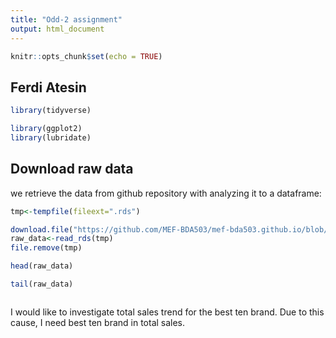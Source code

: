 ```yaml
---
title: "Odd-2 assignment"
output: html_document
---
```




```r
knitr::opts_chunk$set(echo = TRUE)
```

## Ferdi Atesin   



```r
library(tidyverse)
```

```r
library(ggplot2)
library(lubridate)
```

## Download raw data 

we retrieve the data from github repository with analyzing it to a dataframe:

```r
tmp<-tempfile(fileext=".rds")

download.file("https://github.com/MEF-BDA503/mef-bda503.github.io/blob/master/files/car_data_aggregate.rds?raw=true",destfile=tmp,mode = 'wb')
raw_data<-read_rds(tmp)
file.remove(tmp)
```

```r
head(raw_data)
```

```r
tail(raw_data)
```


```r

```

I would like to investigate total sales trend for the best ten brand. Due to this cause, I need best ten brand in total sales.

```r

```



